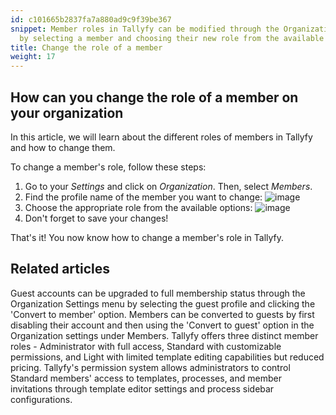 ```yaml
---
id: c101665b2837fa7a880ad9c9f39be367
snippet: Member roles in Tallyfy can be modified through the Organization settings
  by selecting a member and choosing their new role from the available options.
title: Change the role of a member
weight: 17
---
```


## How can you change the role of a member on your organization

In this article, we will learn about the different roles of members in Tallyfy and how to change them.

To change a member's role, follow these steps:

1. Go to your _Settings_ and click on _Organization_. Then, select _Members_.
2. Find the profile name of the member you want to change: ![image](https://screenshots.tallyfy.com/tallyfy%2Fpro%2Fdesktop-light-select-member.png)
3. Choose the appropriate role from the available options: ![image](https://screenshots.tallyfy.com/tallyfy%2Fpro%2Fdesktop-light-change-user-permissions.png)
4. Don't forget to save your changes!

That's it! You now know how to change a member's role in Tallyfy.


## Related articles
<CardGrid>
<LinkTitleCard header="<b>Guests > Convert a guest into a member</b>" href="/products/pro/documenting/guests/convert_guest_into_member/" > Guest accounts can be upgraded to full membership status through the Organization Settings menu by selecting the guest profile and clicking the 'Convert to member' option. </LinkTitleCard>
<LinkTitleCard header="<b>Members > Convert a member to a guest</b>" href="/products/pro/documenting/members/convert-member-to-guest/" > Members can be converted to guests by first disabling their account and then using the 'Convert to guest' option in the Organization settings under Members. </LinkTitleCard>
<LinkTitleCard header="<b>Documenting > Members</b>" href="/products/pro/documenting/members/" > Tallyfy offers three distinct member roles - Administrator with full access, Standard with customizable permissions, and Light with limited template editing capabilities but reduced pricing. </LinkTitleCard>
<LinkTitleCard header="<b>Members > Manage member permissions</b>" href="/products/pro/documenting/members/how-do-i-manage-member-permissions-in-tallyfy/" > Tallyfy's permission system allows administrators to control Standard members' access to templates, processes, and member invitations through template editor settings and process sidebar configurations. </LinkTitleCard>
</CardGrid>
